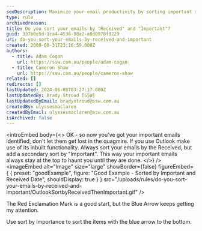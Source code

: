```yaml
---
seoDescription: Maximize your email productivity by sorting important messages received at the top with Outlook's built-in functionality.
type: rule
archivedreason:
title: Do you sort your emails by "Received" and "Important"?
guid: 337b0e5d-1ca4-4536-98a2-a8d0978f9229
uri: do-you-sort-your-emails-by-received-and-important
created: 2009-08-31T23:16:59.000Z
authors:
  - title: Adam Cogan
    url: https://ssw.com.au/people/adam-cogan
  - title: Cameron Shaw
    url: https://ssw.com.au/people/cameron-shaw
related: []
redirects: []
lastUpdated: 2024-06-08T03:27:17.000Z
lastUpdatedBy: Brady Stroud [SSW]
lastUpdatedByEmail: bradystroud@ssw.com.au
createdBy: ulyssesmaclaren
createdByEmail: ulyssesmaclaren@ssw.com.au
isArchived: false
---
```


<introEmbed
  body={<>
OK - so now you've got your important emails identified, don't let them get lost in the quagmire. If you use Outlook make use of its inbuilt functionality. Always sort your emails by the Received, but add a secondary sort by "Important". This way your important emails always stay at the top to haunt you until they are done.
  </>}
/>
<imageEmbed
  alt="Image"
  size="large"
  showBorder={false}
  figureEmbed={ {
    preset: "goodExample",
    figure: "Good Example - Sorted by Important and Received Date",
    shouldDisplay: true
  } }
  src="/uploads/rules/do-you-sort-your-emails-by-received-and-important/OutlookSortbyReceivedThenImportant.gif"
/>

The Red Exclamation Mark is a good start, but the Blue Arrow keeps getting my attention.

Use sort by importance to sort the items with the blue arrow to the bottom.
